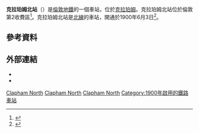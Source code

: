 {{Infobox London station
|name           = 克拉珀姆北<br />Clapham North
|image_name     = Clapham North stn entrance.JPG
|caption        = 
|manager        = [[倫敦地鐵|倫敦地鐵]]
|owner          = [[倫敦地鐵|倫敦地鐵]]
|fare_zone      = 2
|locale         = [[克拉珀姆|克拉珀姆]]
|borough        = [[蘭貝斯區|蘭貝斯區]]
|platforms      = 2
<!--
|tubeexits03    = {{pad|1em}} 4.568
|tubeexits04    = {{increase}} 4.803
|tubeexits05    = {{increase}} 5.022
|tubeexits06    = {{increase}} 5.542 
|tubeexits07    = {{increase}} 5.711
|tubeexits08    = {{increase}} 5.850
|tubeexits09    = {{decrease}} 5.57-->
|latitude       = 51.465
|longitude      = -0.13
|map_type       = Greater London
| interchange   = [[克拉珀姆高街站|克拉珀姆高街站]] {{rail-interchange|london|overground}} {{rail-interchange|london|rail}}
| interchange_note = <ref>{{Citation London station interchange May 2011}}</ref>
| symbol           = underground
| coord_region     = GB-LBH
| original         = [[城市及南倫敦鐵路|城市及南倫敦鐵路]]
| years1           = {{start date|1900|06|03|df=y}}
| years2           = 1926年9月13日
| events1          = 開通，當時名為克拉珀姆路
| events2          = 改名為克拉珀姆北
}}
'''克拉珀姆北站'''（{{lang-en|Clapham North tube station}}）是[[倫敦地鐵|倫敦地鐵]]的一個車站，位於[[克拉珀姆|克拉珀姆]]。克拉珀姆北站位於倫敦第2收費區<ref name="osi">{{Cite web|url=http://www.oyster-rail.org.uk/out-of-station-interchange-osi/|title=Out of Station Interchange (OSI)|date=26 May 2010|publisher=Oyster and National Rail (independent guide)|accessdate=31 May 2010|archive-date=2016-01-18|archive-url=https://web.archive.org/web/20160118115224/http://www.oyster-rail.org.uk/out-of-station-interchange-osi/|dead-url=no}}</ref>。克拉珀姆北站是[[北線|北線]]的車站，開通於1900年6月3日<ref name=Rose>{{cite book |last=Rose |first=Douglas |title=The London Underground: A Diagrammatic History |edition=8th |date=December 2007 |origyear=1980 |publisher=Capital Transport |location=Harrow Weald |isbn=978-1-85414-315-0 }}</ref>。
==參考資料==
{{Reflist}}
==外部連結==
{{commons category|Clapham North tube station}}
*{{ltmcollection|11/9920711.jpg|1914年車站大樓}}
*{{ltmcollection|05/9886705.jpg|1927年重建的車站大樓}}

{{倫敦地鐵北線}}

[[Category:北線車站|Clapham North]]
[[Category:蘭貝斯區鐵路車站|Clapham North]]
[[Category:倫敦通宵地鐵車站|Clapham North]]
[[Category:1900年啟用的鐵路車站|Category:1900年啟用的鐵路車站]]